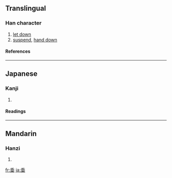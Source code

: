 {{see|垂}}

==Translingual==
===Han character===
{{Han char|rn=32|rad=土|as=07|sn=10|four=|canj=竹十中土 (HJLG)}}
# [[let down]]
# [[suspend]], [[hand down]]
====References====
{{Han ref|kx=0229.160|dkj=05104|dj=0465.060|hdz=10445.060|uh=57C0|ud=22464}}
----
==Japanese==
===Kanji===
{{ja-kanji|grade=|rs=土07}}
# {{defn|Japanese}} 
====Readings====
{{ja-readings|on=[[すい]] (''sui'')|kun=[[たれる]] ([[埀れる]] ''tareru''), [[たらす]] ([[埀らす]] ''tarasu''), [[なんなんとす]] ([[埀す]]''nannantosu'')}}
----

==Mandarin==
===Hanzi===
{{cmn-hanzi|pin=[[chuí]] ([[chui2]])|wg=ch'ui<sup>2</sup>}}
# {{defn|Mandarin}}

[[fr:埀]]
[[ja:埀]]